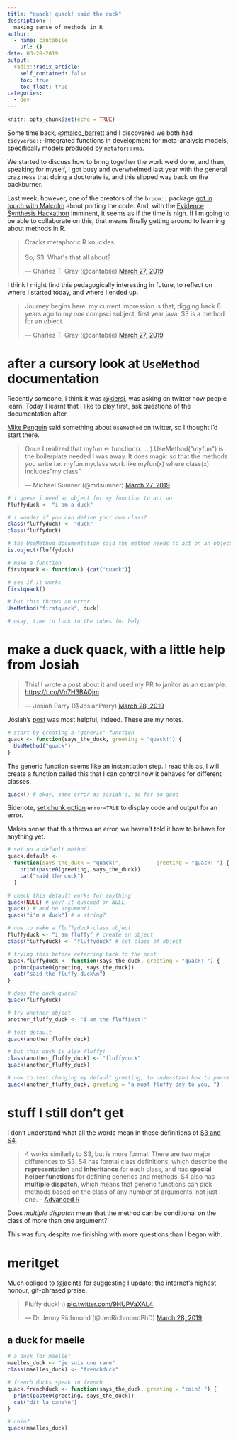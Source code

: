 ```yaml
---
title: "quack! quack! said the duck"
description: |
  making sense of methods in R
author:
  - name: cantabile
    url: {}
date: 03-28-2019
output:
  radix::radix_article:
    self_contained: false
    toc: true
    toc_float: true
categories: 
  - dev
---
```


```r
knitr::opts_chunk$set(echo = TRUE)
```

Some time back, @[malco_barrett](https://twitter.com/malco_barrett) and I discovered we both had `tidyverse::`-integrated functions in development for meta-analysis models, specifically models produced by `metafor::rma`. 

We started to discuss how to bring together the work we'd done, and then, speaking for myself, I got busy and overwhelmed last year with the general craziness that doing a doctorate is, and this slipped way back on the backburner. 

Last week, however, one of the creators of the `broom::` package [got in touch with Malcolm](https://github.com/malcolmbarrett/tidymeta/issues/2) about porting the code. And, with the [Evidence Synthesis Hackathon](https://evidencesynthesishackathon.com/) imminent, it seems as if the time is nigh. If I'm going to be able to collaborate on this, that means finally getting around to learning about methods in R.  

<blockquote class="twitter-tweet" data-lang="en"><p lang="en" dir="ltr">Cracks metaphoric R knuckles.<br><br>So, S3. What&#39;s that all about?</p>&mdash; Charles T. Gray (@cantabile) <a href="https://twitter.com/cantabile/status/1111025148486811648?ref_src=twsrc%5Etfw">March 27, 2019</a></blockquote>
<script async src="https://platform.twitter.com/widgets.js" charset="utf-8"></script>

I think I might find this pedagogically interesting in future, to reflect on where I started today, and where I ended up.

<blockquote class="twitter-tweet" data-lang="en"><p lang="en" dir="ltr">Journey begins here: my current impression is that, digging back 8 years ago to my *one* compsci subject, first year java, S3 is a method for an object.</p>&mdash; Charles T. Gray (@cantabile) <a href="https://twitter.com/cantabile/status/1111026614475739136?ref_src=twsrc%5Etfw">March 27, 2019</a></blockquote>
<script async src="https://platform.twitter.com/widgets.js" charset="utf-8"></script>

# after a cursory look at `UseMethod` documentation

Recently someone, I think it was @[kiersi](https://twitter.com/kierisi), was asking on twitter how people learn. Today I learnt that I like to play first, ask questions of the documentation after.

[Mike Penguin]() said something about `UseMethod` on twitter, so I thought I'd start there.  

<blockquote class="twitter-tweet" data-lang="en"><p lang="en" dir="ltr">Once I realized that myfun &lt;- function(x, ...) UseMethod(&quot;myfun&quot;) is the boilerplate needed I was away. It does magic so that the methods *you* write i.e. myfun.myclass work like myfun(x) where  class(x) includes&quot;my class&quot;</p>&mdash; Michael Sumner (@mdsumner) <a href="https://twitter.com/mdsumner/status/1111033864024023040?ref_src=twsrc%5Etfw">March 27, 2019</a></blockquote>
<script async src="https://platform.twitter.com/widgets.js" charset="utf-8"></script>


```r
# i guess i need an object for my function to act on
fluffyduck <- "i am a duck"

# i wonder if you can define your own class?
class(fluffyduck) <- "duck"
class(fluffyduck)

# the UseMethod documentation said the method needs to act on an object
is.object(fluffyduck)

# make a function 
firstquack <- function() {cat("quack")}

# see if it works
firstquack()

```

```r
# but this throws an error
UseMethod("firstquack", duck)

# okay, time to look to the tubes for help

```

# make a duck quack, with a little help from Josiah

<blockquote class="twitter-tweet" data-lang="en"><p lang="en" dir="ltr">This! I wrote a post about it and used my PR to janitor as an example. <a href="https://t.co/Vn7H3BAQjm">https://t.co/Vn7H3BAQjm</a></p>&mdash; Josiah Parry (@JosiahParry) <a href="https://twitter.com/JosiahParry/status/1111075259845873669?ref_src=twsrc%5Etfw">March 28, 2019</a></blockquote>
<script async src="https://platform.twitter.com/widgets.js" charset="utf-8"></script>


Josiah's [post](http://josiahparry.com/post/function-methods/#the-generic-method) was most helpful, indeed. These are my notes.  

```r
# start by creating a "generic" function
quack <- function(says_the_duck, greeting = "quack!") {
  UseMethod("quack")
}
```

The generic function seems like an instantiation step. I read this as, I will create a function called this that I can control how it behaves for different classes.

```r
quack() # okay, same error as josiah's, so far so good
```

Sidenote, [set chunk option](https://github.com/rstudio/rmarkdown/issues/149) `error=TRUE` to display code and output for an error. 

Makes sense that this throws an error, we haven't told it how to behave for anything yet.


```r

# set up a default method
quack.default <-
  function(says_the_duck = "quack!",           greeting = "quack! ") {
    print(paste0(greeting, says_the_duck))
    cat("said the duck")
  }

# check this default works for anything
quack(NULL) # yay! it quacked on NULL
quack() # and no argument?
quack("i'm a duck") # a string?

# now to make a fluffyduck-class object
fluffyduck <- "i am fluffy" # create an object
class(fluffyduck) <- "fluffyduck" # set class of object

# trying this before referring back to the post
quack.fluffyduck <- function(says_the_duck, greeting = "quack! ") {
  print(paste0(greeting, says_the_duck))
  cat("said the fluffy duck\n")
}

# does the duck quack?
quack(fluffyduck)

# try another object
another_fluffy_duck <- "i am the fluffiest!"

# test default
quack(another_fluffy_duck)

# but this duck is also fluffy!
class(another_fluffy_duck) <- "fluffyduck"
quack(another_fluffy_duck)

# now to test changing my default greeting, to understand how to parse other arguments
quack(another_fluffy_duck, greeting = "a most fluffy day to you, ")

```

# stuff I still don't get

I don't understand what all the words mean in these definitions of [S3 and S4](http://adv-r.had.co.nz/OO-essentials.html).

> 4 works similarly to S3, but is more formal. There are two major differences to S3. S4 has formal class definitions, which describe the **representation** and **inheritance** for each class, and has **special helper functions** for defining generics and methods. S4 also has **multiple dispatch**, which means that generic functions can pick methods based on the class of any number of arguments, not just one.  - [Advanced R](http://adv-r.had.co.nz/OO-essentials.html)

Does _multiple dispatch_ mean that the method can be conditional on the class of more than one argument? 

This was fun; despite me finishing with more questions than I began with. 

# meritget

Much obliged to @[jacinta](https://twitter.com/thejholloway) for suggesting I update; the internet's highest honour, gif-phrased praise.

<blockquote class="twitter-tweet" data-lang="en"><p lang="en" dir="ltr">Fluffy duck! :) <a href="https://t.co/9HUPVaXAL4">pic.twitter.com/9HUPVaXAL4</a></p>&mdash; Dr Jenny Richmond (@JenRichmondPhD) <a href="https://twitter.com/JenRichmondPhD/status/1111192429883985926?ref_src=twsrc%5Etfw">March 28, 2019</a></blockquote>
<script async src="https://platform.twitter.com/widgets.js" charset="utf-8"></script>

## a duck for maelle

```r
# a duck for maelle!
maelles_duck <- "je suis une cane"
class(maelles_duck) <- "frenchduck"

# french ducks speak in french
quack.frenchduck <- function(says_the_duck, greeting = "coin! ") {
  print(paste0(greeting, says_the_duck))
  cat("dit la cane\n")
}

# coin?
quack(maelles_duck)

```



